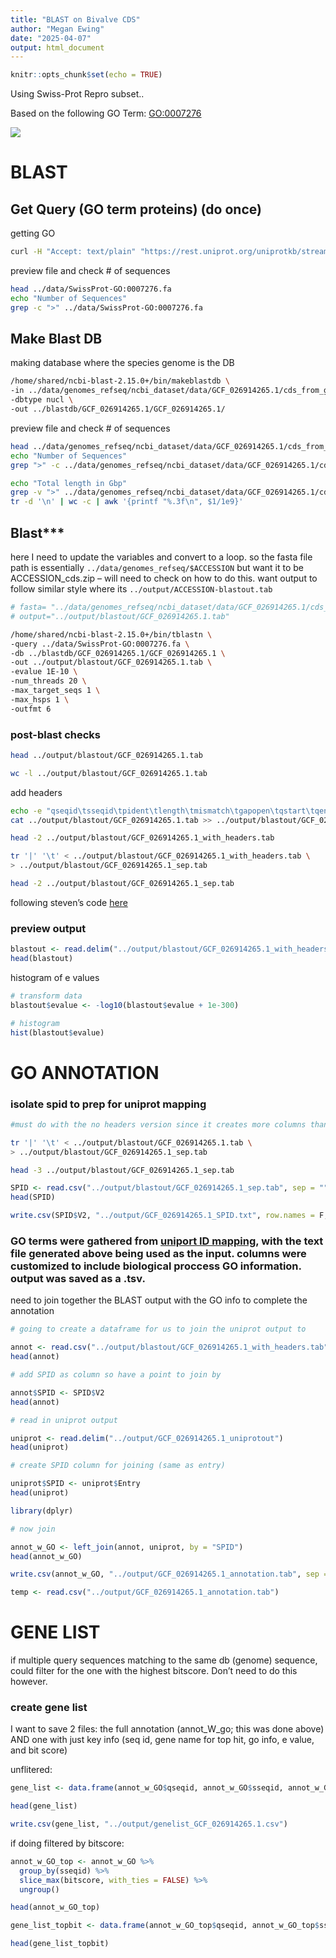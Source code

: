 ```yaml
---
title: "BLAST on Bivalve CDS"
author: "Megan Ewing"
date: "2025-04-07"
output: html_document
---
```


```r
knitr::opts_chunk$set(echo = TRUE)
```

Using Swiss-Prot Repro subset..

Based on the following GO Term: [GO:0007276](https://www.ebi.ac.uk/QuickGO/term/GO:0007276)

![](images/GO0007276_ancestorchart.png)

# BLAST

## Get Query (GO term proteins) (do once)

getting GO

```bash
curl -H "Accept: text/plain" "https://rest.uniprot.org/uniprotkb/stream?format=fasta&query=%28%28go%3A0007276%29%29+AND+%28reviewed%3Atrue%29" -o ../data/SwissProt-GO:0007276.fa
```

preview file and check \# of sequences

```bash
head ../data/SwissProt-GO:0007276.fa
echo "Number of Sequences"
grep -c ">" ../data/SwissProt-GO:0007276.fa 
```

## Make Blast DB 

making database where the species genome is the DB

```bash

/home/shared/ncbi-blast-2.15.0+/bin/makeblastdb \
-in ../data/genomes_refseq/ncbi_dataset/data/GCF_026914265.1/cds_from_genomic.fna \
-dbtype nucl \
-out ../blastdb/GCF_026914265.1/GCF_026914265.1/
```

preview file and check \# of sequences

```bash
head ../data/genomes_refseq/ncbi_dataset/data/GCF_026914265.1/cds_from_genomic.fna
echo "Number of Sequences"
grep ">" -c ../data/genomes_refseq/ncbi_dataset/data/GCF_026914265.1/cds_from_genomic.fna
```

```bash
echo "Total length in Gbp"
grep -v ">" ../data/genomes_refseq/ncbi_dataset/data/GCF_026914265.1/cds_from_genomic.fna | \
tr -d '\n' | wc -c | awk '{printf "%.3f\n", $1/1e9}'
```

## Blast\*\*\*

here I need to update the variables and convert to a loop. so the fasta file path is essentially `../data/genomes_refseq/$ACCESSION` but want it to be ACCESSION_cds.zip -- will need to check on how to do this. want output to follow similar style where its `../output/ACCESSION-blastout.tab`

```bash
# fasta= "../data/genomes_refseq/ncbi_dataset/data/GCF_026914265.1/cds_from_genomic.fna"
# output="../output/blastout/GCF_026914265.1.tab"

/home/shared/ncbi-blast-2.15.0+/bin/tblastn \
-query ../data/SwissProt-GO:0007276.fa \
-db ../blastdb/GCF_026914265.1/GCF_026914265.1 \
-out ../output/blastout/GCF_026914265.1.tab \
-evalue 1E-10 \
-num_threads 20 \
-max_target_seqs 1 \
-max_hsps 1 \
-outfmt 6
```

### post-blast checks

```bash
head ../output/blastout/GCF_026914265.1.tab
```

```bash
wc -l ../output/blastout/GCF_026914265.1.tab
```

add headers

```bash

echo -e "qseqid\tsseqid\tpident\tlength\tmismatch\tgapopen\tqstart\tqend\tsstart\tsend\tevalue\tbitscore" > ../output/blastout/GCF_026914265.1_with_headers.tab
cat ../output/blastout/GCF_026914265.1.tab >> ../output/blastout/GCF_026914265.1_with_headers.tab

head -2 ../output/blastout/GCF_026914265.1_with_headers.tab

```

```bash

tr '|' '\t' < ../output/blastout/GCF_026914265.1_with_headers.tab \
> ../output/blastout/GCF_026914265.1_sep.tab

head -2 ../output/blastout/GCF_026914265.1_sep.tab
```

following steven's code [here](https://sr320.github.io/tumbling-oysters/posts/sr320-23-repro/)

### preview output

```r

blastout <- read.delim("../output/blastout/GCF_026914265.1_with_headers.tab")
head(blastout)
```

histogram of e values

```r
# transform data
blastout$evalue <- -log10(blastout$evalue + 1e-300)

# histogram
hist(blastout$evalue)
```

# GO ANNOTATION

### isolate spid to prep for uniprot mapping

```bash
#must do with the no headers version since it creates more columns than there are headers for

tr '|' '\t' < ../output/blastout/GCF_026914265.1.tab \
> ../output/blastout/GCF_026914265.1_sep.tab

head -3 ../output/blastout/GCF_026914265.1_sep.tab
```

```r

SPID <- read.csv("../output/blastout/GCF_026914265.1_sep.tab", sep = "", header = F)
head(SPID)

write.csv(SPID$V2, "../output/GCF_026914265.1_SPID.txt", row.names = F, col.names = F, quote = F)
```

### GO terms were gathered from [uniport ID mapping](https://www.uniprot.org/id-mapping), with the text file generated above being used as the input. columns were customized to include biological proccess GO information. output was saved as a .tsv.

need to join together the BLAST output with the GO info to complete the annotation

```r
# going to create a dataframe for us to join the uniprot output to

annot <- read.csv("../output/blastout/GCF_026914265.1_with_headers.tab", sep = "")
head(annot)

# add SPID as column so have a point to join by 

annot$SPID <- SPID$V2
head(annot)

```

```r
# read in uniprot output

uniprot <- read.delim("../output/GCF_026914265.1_uniprotout")
head(uniprot)

# create SPID column for joining (same as entry)

uniprot$SPID <- uniprot$Entry
head(uniprot)
```

```r
library(dplyr)
```

```r
# now join

annot_w_GO <- left_join(annot, uniprot, by = "SPID")
head(annot_w_GO)

write.csv(annot_w_GO, "../output/GCF_026914265.1_annotation.tab", sep = "")

temp <- read.csv("../output/GCF_026914265.1_annotation.tab")
```

# GENE LIST

if multiple query sequences matching to the same db (genome) sequence, could filter for the one with the highest bitscore. Don't need to do this however.

### create gene list

I want to save 2 files: the full annotation (annot_W\_go; this was done above) AND one with just key info (seq id, gene name for top hit, go info, e value, and bit score)

unflitered:

```r

gene_list <- data.frame(annot_w_GO$qseqid, annot_w_GO$sseqid, annot_w_GO$pident, annot_w_GO$evalue, annot_w_GO$bitscore, annot_w_GO$SPID, annot_w_GO$Entry.Name, annot_w_GO$Protein.names, annot_w_GO$Gene.Names, annot_w_GO$Organism, annot_w_GO$Length, annot_w_GO$Gene.Ontology.IDs, annot_w_GO$Gene.Ontology..biological.process., annot_w_GO$Gene.Ontology..GO., annot_w_GO$Developmental.stage, annot_w_GO$Induction, annot_w_GO$Induction, annot_w_GO$Tissue.specificity)

head(gene_list)
```

```r
write.csv(gene_list, "../output/genelist_GCF_026914265.1.csv")
```

if doing filtered by bitscore:

```r

annot_w_GO_top <- annot_w_GO %>%
  group_by(sseqid) %>%
  slice_max(bitscore, with_ties = FALSE) %>%
  ungroup()

head(annot_w_GO_top)
```

```r

gene_list_topbit <- data.frame(annot_w_GO_top$qseqid, annot_w_GO_top$sseqid, annot_w_GO_top$evalue, annot_w_GO_top$bitscore, annot_w_GO_top$SPID, annot_w_GO_top$Entry.Name, annot_w_GO_top$Protein.names, annot_w_GO_top$Gene.Names, annot_w_GO_top$Organism, annot_w_GO_top$Length, annot_w_GO_top$Gene.Ontology.IDs, annot_w_GO_top$Gene.Ontology..biological.process., annot_w_GO_top$Gene.Ontology..GO., annot_w_GO_top$Developmental.stage, annot_w_GO_top$Induction, annot_w_GO_top$Induction, annot_w_GO_top$Tissue.specificity)

head(gene_list_topbit)
```

